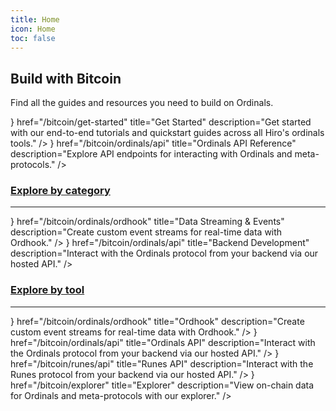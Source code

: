 ```yaml
---
title: Home
icon: Home
toc: false
---
```




<div className='flex flex-col space-y-10'>

<div className='flex space-x-6 items-end'>
  <ImageZoom
    alt="banner"
    src={heroImage}
    className="mt-0 mb-6 first-line:rounded-xl bg-background"
    priority
  />

  <div className='flex flex-col [&_h2]:mt-0 [&_h2]:mb-2 [&_p]:mb-6'>

  <h2>Build with Bitcoin</h2>

  Find all the guides and resources you need to build on Ordinals.

  </div>
</div>

<Cards>
  <MainCard
    className='group space-y-1'
    icon={<Play className='transition-colors duration-500 ease-in-out group-hover:text-primary' />}
    href="/bitcoin/get-started"
    title="Get Started"
    description="Get started with our end-to-end tutorials and quickstart guides across all Hiro's ordinals tools."
  />
  <MainCard
    className='group space-y-1'
    icon={<Database className='transition-colors duration-500 ease-in-out group-hover:text-primary' />}
    href="/bitcoin/ordinals/api"
    title="Ordinals API Reference"
    description="Explore API endpoints for interacting with Ordinals and meta-protocols."
  />
</Cards>

<div className='flex flex-col space-y-3'>

<h3 id="explore-by-category" className="scroll-m-20">
  <a href="#explore-by-category" className="not-prose group text-muted-foreground uppercase">Explore by category</a>
</h3>

---

<Cards>
  <SmallCard
    className='group space-y-3'
    icon={<Database className='transition-colors duration-500 ease-in-out group-hover:text-primary' />}
    href="/bitcoin/ordinals/ordhook"
    title="Data Streaming &amp; Events"
    description="Create custom event streams for real-time data with Ordhook."
  />
  <SmallCard
    className='group space-y-3'
    icon={<Braces className='transition-colors duration-500 ease-in-out group-hover:text-primary' />}
    href="/bitcoin/ordinals/api"
    title="Backend Development"
    description="Interact with the Ordinals protocol from your backend via our hosted API."
  />
</Cards>

</div>


<div className='flex flex-col space-y-3'>

<h3 id="explore-by-tool" className="scroll-m-20">
  <a href="#explore-by-tool" className="not-prose group text-muted-foreground uppercase">Explore by tool</a>
</h3>

---

<Cards>
  <SmallCard
    className='group space-y-3'
    icon={<Code className='transition-colors duration-500 ease-in-out group-hover:text-primary' />}
    href="/bitcoin/ordinals/ordhook"
    title="Ordhook"
    description="Create custom event streams for real-time data with Ordhook."
  />
  <SmallCard
    className='group space-y-3'
    icon={<Code className='transition-colors duration-500 ease-in-out group-hover:text-primary' />}
    href="/bitcoin/ordinals/api"
    title="Ordinals API"
    description="Interact with the Ordinals protocol from your backend via our hosted API."
  />
  <SmallCard
    className='group space-y-3'
    icon={<Code className='transition-colors duration-500 ease-in-out group-hover:text-primary' />}
    href="/bitcoin/runes/api"
    title="Runes API"
    description="Interact with the Runes protocol from your backend via our hosted API."
  />
  <SmallCard
    className='group space-y-3'
    icon={<Play className='transition-colors duration-500 ease-in-out group-hover:text-primary' />}
    href="/bitcoin/explorer"
    title="Explorer"
    description="View on-chain data for Ordinals and meta-protocols with our explorer."
  />
</Cards>

</div>

</div>
